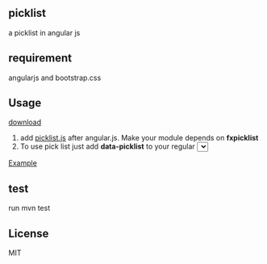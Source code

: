 ==picklist==

a picklist in angular js

==requirement==
angularjs and bootstrap.css

==Usage==
[[src/main/webapp/picklist.js|download]]
# add [[src/main/webapp/picklist.js|picklist.js]] after angular.js. Make your module depends on '''fxpicklist'''
# To use pick list just add '''data-picklist''' to your regular <select> element
## ngOptions elements expression has to return an array. Object is not supported right now

[[src/main/webapp/index.html|Example]]
==test==
run mvn test

==License==
MIT
